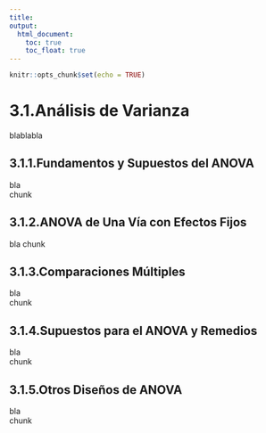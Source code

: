 ```yaml
---
title:
output:
  html_document:
    toc: true
    toc_float: true
---
```


```r
knitr::opts_chunk$set(echo = TRUE)
```

# 3.1.Análisis de Varianza

blablabla  

## 3.1.1.Fundamentos y Supuestos del ANOVA

bla  
chunk  

## 3.1.2.ANOVA de Una Vía con Efectos Fijos

bla
chunk

## 3.1.3.Comparaciones Múltiples

bla  
chunk

## 3.1.4.Supuestos para el ANOVA y Remedios

bla  
chunk

## 3.1.5.Otros Diseños de ANOVA

bla  
chunk

